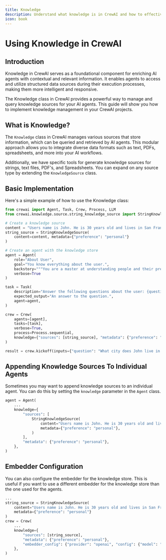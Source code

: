 ```yaml
---
title: Knowledge
description: Understand what knowledge is in CrewAI and how to effectively use it.
icon: book
---
```


# Using Knowledge in CrewAI

## Introduction

Knowledge in CrewAI serves as a foundational component for enriching AI agents with contextual and relevant information. It enables agents to access and utilize structured data sources during their execution processes, making them more intelligent and responsive.

The Knowledge class in CrewAI provides a powerful way to manage and query knowledge sources for your AI agents. This guide will show you how to implement knowledge management in your CrewAI projects.

## What is Knowledge?

The `Knowledge` class in CrewAI manages various sources that store information, which can be queried and retrieved by AI agents. This modular approach allows you to integrate diverse data formats such as text, PDFs, spreadsheets, and more into your AI workflows.

Additionally, we have specific tools for generate knowledge sources for strings, text files, PDF's, and Spreadsheets. You can expand on any source type by extending the `KnowledgeSource` class.

## Basic Implementation

Here's a simple example of how to use the Knowledge class:

```python
from crewai import Agent, Task, Crew, Process, LLM
from crewai.knowledge.source.string_knowledge_source import StringKnowledgeSource

# Create a knowledge source
content = "Users name is John. He is 30 years old and lives in San Francisco."
string_source = StringKnowledgeSource(
    content=content, metadata={"preference": "personal"}
)

# Create an agent with the knowledge store
agent = Agent(
    role="About User",
    goal="You know everything about the user.",
    backstory="""You are a master at understanding people and their preferences.""",
    verbose=True
)

task = Task(
    description="Answer the following questions about the user: {question}",
    expected_output="An answer to the question.",
    agent=agent,
)

crew = Crew(
    agents=[agent],
    tasks=[task],
    verbose=True,
    process=Process.sequential,
    knowledge={"sources": [string_source], "metadata": {"preference": "personal"}}, # Enable knowledge by adding the sources here. You can also add more sources to the sources list.
)

result = crew.kickoff(inputs={"question": "What city does John live in and how old is he?"})
```

## Appending Knowledge Sources To Individual Agents
Sometimes you may want to append knowledge sources to an individual agent. You can do this by setting the `knowledge` parameter in the `Agent` class.

```python
agent = Agent(
    ...
    knowledge={
        "sources": [
            StringKnowledgeSource(
                content="Users name is John. He is 30 years old and lives in San Francisco.",
                metadata={"preference": "personal"},
            )
        ],
        "metadata": {"preference": "personal"},
    },
)
```


## Embedder Configuration

You can also configure the embedder for the knowledge store. This is useful if you want to use a different embedder for the knowledge store than the one used for the agents.

```python
...
string_source = StringKnowledgeSource(
    content="Users name is John. He is 30 years old and lives in San Francisco.",
    metadata={"preference": "personal"}
)
crew = Crew(
    ...
    knowledge={
        "sources": [string_source],
        "metadata": {"preference": "personal"},
        "embedder_config": {"provider": "openai", "config": {"model": "text-embedding-3-small"}},
    },
)
```
